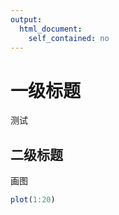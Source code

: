 ```yaml
---
output: 
  html_document: 
    self_contained: no
---
```


# 一级标题

测试

## 二级标题

画图

```r
plot(1:20)
```